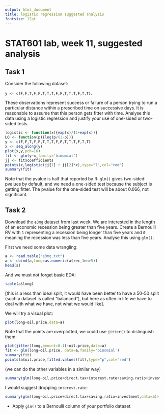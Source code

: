 ```yaml
---
output: html_document
title: logistic regression suggested analysis
fontsize: 12pt
---
```



# STAT601 lab, week 11, suggested analysis

## Task 1

Consider the following dataset:

`y <- c(F,F,T,F,F,T,T,T,F,F,T,T,T,F,T,T)`.

These observations represent success or failure of a person trying to
run a particular distance within a prescribed time on successive days.
It is reasonable to assume that this person gets fitter with time.
Analyse this data using a logistic regression and justify your use of
one-sided or two-sided tests.

```r
logistic <- function(x){exp(x)/(1+exp(x))}
LO <- function(p){log(p/(1-p))}
y <- c(F,F,T,F,F,T,T,T,F,F,T,T,T,F,T,T)
x <- seq_along(y)
plot(x,y,pch=16)
fit <- glm(y~x,family='binomial')
jj <- fit$coefficients
points(x,logistic(jj[1] + jj[2]*x),type="l",col="red")
summary(fit)
```

Note that the pvalue is half that reported by R: `glm()` gives
two-sided pvalues by default, and we need a one-sided test because the
subject is getting fitter.  The pvalue for the one-sided test will be
about 0.066, not significant.


## Task 2

Download the `e3mg` dataset from last week.  We are interested in the
length of an economic recession being greater than five years.  Create
a Bernoulli RV with `1` representing a recession being longer than
five years and `0` meaning the recession was less than five years.
Analyse this using `glm()`.

First we need some data wrangling:

```r
a <- read.table("e3mg.txt")
a <- cbind(a,long=as.numeric(a$rec_len>5)) 
head(a)
```

And we must not forget basic EDA:


```r
table(a$long)
```

[this is a less than ideal split, it would have been better to have a
50-50 split (such a dataset is called "balanced"), but here as often
in life we have to deal with what we have, not what we would like].

We will try a visual plot:

```r
plot(long~oil.price,data=a)
```

Note that the points are overplotted, we could use `jitter()` to
distinguish them:

```r
plot(jitter(long,amount=0.1)~oil.price,data=a)
fit <- glm(long~oil.price, data=a,family='binomial')
summary(fit)
points(a$oil.price,fitted.values(fit),type="p",col='red')
```

(we can do the other variables in a similar way)


```r
summary(glm(long~oil.price+direct.tax+interest.rate+saving.ratio+investment,data=a))
```

I would suggest dropping `interest.rate`:

```r
summary(glm(long~oil.price+direct.tax+saving.ratio+investment,data=a))
```



* Apply `glm()` to a Bernoulli column of your portfolio dataset.  
